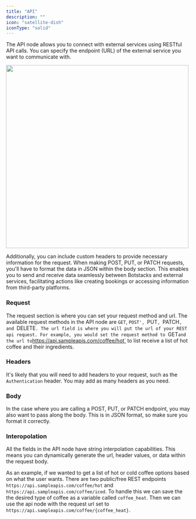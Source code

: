 ```yaml
---
title: "API"
description: ""
icon: "satellite-dish"
iconType: "solid"
---
```


The API node allows you to connect with external services using RESTful API calls. You can specify the endpoint (URL) of the external service you want to communicate with.

<img height="500" src="/images/node-api.png" />

Additionally, you can include custom headers to provide necessary information for the request. When making POST, PUT, or PATCH requests, you'll have to format the data in JSON within the body section. This enables you to send and receive data seamlessly between Botstacks and external services, facilitating actions like creating bookings or accessing information from third-party platforms.

### Request

The request section is where you can set your request method and url.
The available request methods in the API node are `GET`, `POST', `PUT`, `PATCH`, and `DELETE`. The url field is where you will put the url of your REST api request. For example, you would set the request method to `GET`and the url to`https://api.sampleapis.com/coffee/hot` to list receive a list of hot coffee and their ingredients.

### Headers

It's likely that you will need to add headers to your request, such as the `Authentication` header. You may add as many headers as you need.

### Body

In the case where you are calling a POST, PUT, or PATCH endpoint, you may also want to pass along the body. This is in JSON format, so make sure you format it correctly.

### Interopolation

All the fields in the API node have string interpolation capabilities. This means you can dynamically generate the url, header values, or data within the request body.

As an example, if we wanted to get a list of hot or cold coffee options based on what the user wants. There are two public/free REST endpoints `https://api.sampleapis.com/coffee/hot` and `https://api.sampleapis.com/coffee/iced`.
To handle this we can save the the desired type of coffee as a variable called `coffee_heat`. Then we can use the api node with the request url set to `https://api.sampleapis.com/coffee/{coffee_heat}`.
